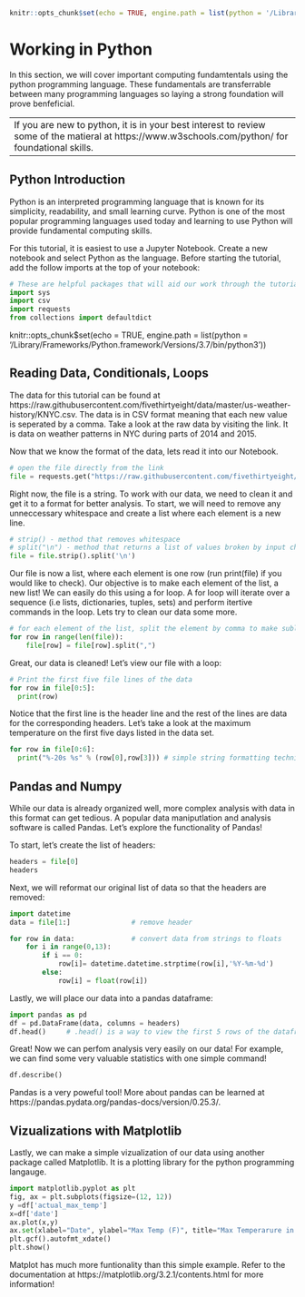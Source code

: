 ```r
knitr::opts_chunk$set(echo = TRUE, engine.path = list(python = '/Library/Frameworks/Python.framework/Versions/3.7/bin/python3'))
```

# Working in Python

In this section, we will cover important computing fundamtentals using the python programming language. These fundamentals are transferrable between many programming languages so laying a strong foundation will prove benfeficial. 

--
If you are new to python, it is in your best interest to review some of the matieral at https://www.w3schools.com/python/ for foundational skills.
--

## Python Introduction
  
Python is an interpreted programming language that is known for its simplicity, readability, and small learning curve. Python is one of the most popular programming languages used today and learning to use Python will provide fundamental computing skills.

For this tutorial, it is easiest to use a Jupyter Notebook. Create a new notebook and select Python as the language. Before starting the tutorial, add the follow imports at the top of your notebook:

```python
# These are helpful packages that will aid our work through the tutorial!
import sys
import csv
import requests
from collections import defaultdict
```

knitr::opts_chunk$set(echo = TRUE, engine.path = list(python = '/Library/Frameworks/Python.framework/Versions/3.7/bin/python3'))

## Reading Data, Conditionals, Loops

The data for this tutorial can be found at https://raw.githubusercontent.com/fivethirtyeight/data/master/us-weather-history/KNYC.csv. The data is in CSV format meaning that each new value is seperated by a comma. Take a look at the raw data by visiting the link. It is data on weather patterns in NYC during parts of 2014 and 2015.

Now that we know the format of the data, lets read it into our Notebook.

```python
# open the file directly from the link
file = requests.get("https://raw.githubusercontent.com/fivethirtyeight/data/master/us-weather-history/KNYC.csv").text
```

Right now, the file is a string. To work with our data, we need to clean it and get it to a format for better analysis. To start, we will need to remove any unneccessary whitespace and create a list where each element is a new line.   

```python
# strip() - method that removes whitespace 
# split("\n") - method that returns a list of values broken by input characters from the input string.
file = file.strip().split('\n')
```

Our file is now a list, where each element is one row (run print(file) if you would like to check). Our objective is to make each element of the list, a new list! We can easily do this using a for loop. A for loop will iterate over a sequence (i.e lists, dictionaries, tuples, sets) and perform itertive commands in the loop. Lets try to clean our data some more.

```python
# for each element of the list, split the element by comma to make sublists
for row in range(len(file)):
    file[row] = file[row].split(",")
```

Great, our data is cleaned! Let's view our file with a loop:

```python
# Print the first five file lines of the data 
for row in file[0:5]: 
  print(row)
```

Notice that the first line is the header line and the rest of the lines are data for the corresponding headers. Let's take a look at the maximum temperature on the first five days listed in the data set.

```python
for row in file[0:6]:
  print("%-20s %s" % (row[0],row[3])) # simple string formatting techniques!
```

## Pandas and Numpy

While our data is already organized well, more complex analysis with data in this format can get tedious. A popular data maniputlation and analysis software is called Pandas. Let's explore the functionality of Pandas!

To start, let's create the list of headers:     

```python
headers = file[0]
headers
```

Next, we will reformat our original list of data so that the headers are removed:

```python
import datetime
data = file[1:]               # remove header

for row in data:              # convert data from strings to floats
    for i in range(0,13):
        if i == 0:
            row[i]= datetime.datetime.strptime(row[i],'%Y-%m-%d')
        else: 
            row[i] = float(row[i])
```

Lastly, we will place our data into a pandas dataframe:

```python
import pandas as pd
df = pd.DataFrame(data, columns = headers)
df.head()     # .head() is a way to view the first 5 rows of the dataframe
```

Great! Now we can perfom analysis very easily on our data! For example, we can find some very valuable statistics with one simple command!

```python
df.describe()
```

Pandas is a very poweful tool! More about pandas can be learned at https://pandas.pydata.org/pandas-docs/version/0.25.3/.


## Vizualizations with Matplotlib

Lastly, we can make a simple vizualization of our data using another package called Matplotlib. It is a
plotting library for the python programming langauge.

```python
import matplotlib.pyplot as plt
fig, ax = plt.subplots(figsize=(12, 12))
y =df['actual_max_temp']
x=df['date']
ax.plot(x,y)
ax.set(xlabel="Date", ylabel="Max Temp (F)", title="Max Temperarure in New York City")
plt.gcf().autofmt_xdate()
plt.show()
```

Matplot has much more funtionality than this simple example. Refer to the documentation at https://matplotlib.org/3.2.1/contents.html for more information!



